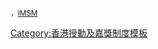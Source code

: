 <span style="font-size:smaller">，[[榮譽獎章|IMSM]]</span><noinclude>
[[Category:香港授勳及嘉獎制度模板]]
</noinclude>